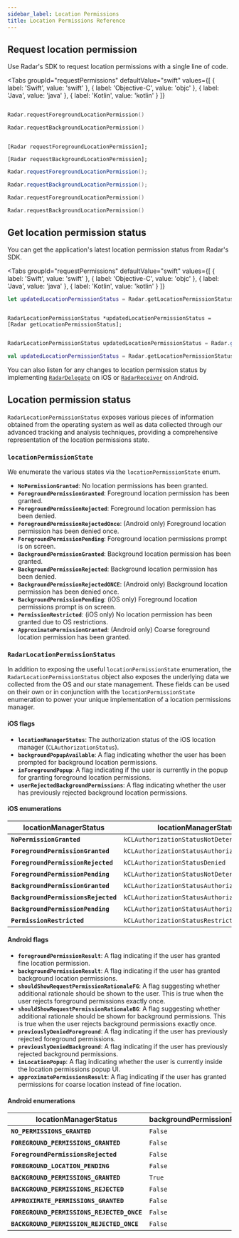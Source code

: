 ```yaml
---
sidebar_label: Location Permissions
title: Location Permissions Reference
---
```



## Request location permission

Use Radar's SDK to request location permissions with a single line of code.

<Tabs
  groupId="requestPermissions"
  defaultValue="swift"
  values={[
    { label: 'Swift', value: 'swift' },
    { label: 'Objective-C', value: 'objc' },
    { label: 'Java', value: 'java' },
    { label: 'Kotlin', value: 'kotlin' }
  ]}
>
  <TabItem value="swift">

```swift

Radar.requestForegroundLocationPermission()

Radar.requestBackgroundLocationPermission()
```

  </TabItem>
  <TabItem value="objc">

```objc

[Radar requestForegroundLocationPermission];

[Radar requestBackgroundLocationPermission];
```

  </TabItem>
  <TabItem value="java">

```java
Radar.requestForegroundLocationPermission();

Radar.requestBackgroundLocationPermission();
```

  </TabItem>
  <TabItem value="kotlin">

```kotlin
Radar.requestForegroundLocationPermission()

Radar.requestBackgroundLocationPermission()
```
  </TabItem>
</Tabs>

## Get location permission status

You can get the application's latest location permission status from Radar's SDK.

<Tabs
  groupId="requestPermissions"
  defaultValue="swift"
  values={[
    { label: 'Swift', value: 'swift' },
    { label: 'Objective-C', value: 'objc' },
    { label: 'Java', value: 'java' },
    { label: 'Kotlin', value: 'kotlin' }
  ]}
>
  <TabItem value="swift">

```swift
let updatedLocationPermissionStatus = Radar.getLocationPermissionStatus()

```

  </TabItem>
  <TabItem value="objc">

```objc

RadarLocationPermissionStatus *updatedLocationPermissionStatus = [Radar getLocationPermissionStatus];

```

  </TabItem>
  <TabItem value="java">

```java

RadarLocationPermissionStatus updatedLocationPermissionStatus = Radar.getLocationPermissionStatus();
```

  </TabItem>
  <TabItem value="kotlin">

```kotlin
val updatedLocationPermissionStatus = Radar.getLocationPermissionStatus()
```
  </TabItem>
</Tabs>

You can also listen for any changes to location permission status by implementing [`RadarDelegate`](/sdk/ios#listening-for-events-with-a-delegate) on iOS or [`RadarReceiver`](/sdk/android#listening-for-events-with-a-receiver) on Android.

## Location permission status 

`RadarLocationPermissionStatus` exposes various pieces of information obtained from the operating system as well as data collected through our advanced tracking and analysis techniques, providing a comprehensive representation of the location permissions state.

### `locationPermissionState`

We enumerate the various states via the `locationPermissionState` enum. 

- **`NoPermissionGranted`**: No location permissions has been granted.
- **`ForegroundPermissionGranted`**: Foreground location permission has been granted.
- **`ForegroundPermissionRejected`**: Foreground location permission has been denied.
- **`ForegroundPermissionRejectedOnce`**: (Android only) Foreground location permission has been denied once.
- **`ForegroundPermissionPending`**: Foreground location permissions prompt is on screen.
- **`BackgroundPermissionGranted`**: Background location permission has been granted.
- **`BackgroundPermissionRejected`**: Background location permission has been denied.
- **`BackgroundPermissionRejectedONCE`**: (Android only) Background location permission has been denied once.  
- **`BackgroundPermissionPending`**: (iOS only) Foreground location permissions prompt is on screen.
- **`PermissionRestricted`**: (iOS only) No location permission has been granted due to OS restrictions. 
- **`ApproximatePermissionGranted`**: (Android only) Coarse foreground location permission has been granted.   

### `RadarLocationPermissionStatus`

In addition to exposing the useful `locationPermissionState` enumeration, the `RadarLocationPermissionStatus` object also exposes the underlying data we collected from the OS and our state management. These fields can be used on their own or in conjunction with the `locationPermissionState` enumeration to power your unique implementation of a location permissions manager.

#### iOS flags

- **`locationManagerStatus`**: The authorization status of the iOS location manager (`CLAuthorizationStatus`).
- **`backgroundPopupAvailable`**: A flag indicating whether the user has been prompted for background location permissions.
- **`inForegroundPopup`**: A flag indicating if the user is currently in the popup for granting foreground location permissions.
- **`userRejectedBackgroundPermissions`**: A flag indicating whether the user has previously rejected background location permissions.


#### iOS enumerations

locationManagerStatus | locationManagerStatus | inForegroundPopup | backgroundPopupAvailable | userRejectedBackgroundPermissions
--- | --- | --- | --- | ---
**`NoPermissionGranted`** | `kCLAuthorizationStatusNotDetermined` | `False` | * | *
**`ForegroundPermissionGranted`** | `kCLAuthorizationStatusAuthorizedWhenInUse` | * | `False`| `True`
**`ForegroundPermissionRejected`** | `kCLAuthorizationStatusDenied` | * | * | *
**`ForegroundPermissionPending`** | `kCLAuthorizationStatusNotDetermined` | `True` | * | *
**`BackgroundPermissionGranted`** |  `kCLAuthorizationStatusAuthorizedAlways` | * | * | *
**`BackgroundPermissionsRejected`** | `kCLAuthorizationStatusAuthorizedWhenInUse` | * | `True` | *
**`BackgroundPermissionPending`** | `kCLAuthorizationStatusAuthorizedWhenInUse` | * | `False` | `False`
**`PermissionRestricted`** | `kCLAuthorizationStatusRestricted` | * | * | *

#### Android flags

- **`foregroundPermissionResult`**: A flag indicating if the user has granted fine location permission.
- **`backgroundPermissionResult`**: A flag indicating if the user has granted background location permissions.
- **`shouldShowRequestPermissionRationaleFG`**: A flag suggesting whether additional rationale should be shown to the user. This is true when the user rejects foreground permissions exactly once.
- **`shouldShowRequestPermissionRationaleBG`**: A flag suggesting whether additional rationale should be shown for background permissions. This is true when the user rejects background permissions exactly once.
- **`previouslyDeniedForeground`**: A flag indicating if the user has previously rejected foreground permissions.
- **`previouslyDeniedBackground`**: A flag indicating if the user has previously rejected background permissions.
- **`inLocationPopup`**: A flag indicating whether the user is currently inside the location permissions popup UI.
- **`approximatePermissionsResult`**: A flag indicating if the user has granted permissions for coarse location instead of fine location.

#### Android enumerations

locationManagerStatus | backgroundPermissionResult | shouldShowRequestPermissionRationaleBG | previouslyDeniedBackground | foregroundPermissionResult | inLocationPopup | approximatePermissionsResult | shouldShowRequestPermissionRationaleFG | previouslyDeniedForeground 
--- | --- | --- | ---| --- | --- | --- | --- | --- 
**`NO_PERMISSIONS_GRANTED`** | `False` | * | * | `False` | `False` | `False` | `False` | `False` 
**`FOREGROUND_PERMISSIONS_GRANTED`** | `False` | * | `False` | `True` | * | * | * | *
**`ForegroundPermissionsRejected`** | `False` | * | * | `False` | `False` | `False` | `False` | `True` 
**`FOREGROUND_LOCATION_PENDING`** | `False` | * | * | `False` | `True` | * | * | * 
**`BACKGROUND_PERMISSIONS_GRANTED`** | `True` | * | * | * | * | * | * | * 
**`BACKGROUND_PERMISSIONS_REJECTED`** | `False` | `False` | `True` | `True` | * | * | * | *
**`APPROXIMATE_PERMISSIONS_GRANTED`** | `False` | * | * | `False` | `False` | `True` | * | * 
**`FOREGROUND_PERMISSIONS_REJECTED_ONCE`** | `False` | * | * | `False` | `False` | `False` | `True` | *
**`BACKGROUND_PERMISSION_REJECTED_ONCE`** | `False` | `True` | `True` | `True` | * | * | * | *

